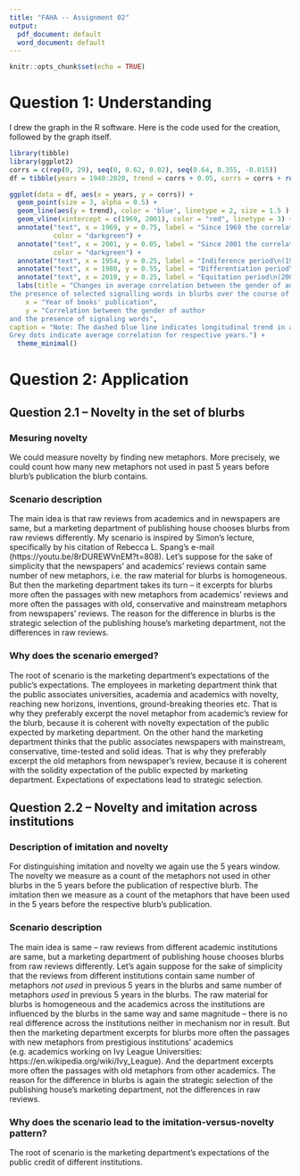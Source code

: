 ```yaml
---
title: "FAHA -- Assignment 02"
output:
  pdf_document: default
  word_document: default
---
```


```r
knitr::opts_chunk$set(echo = TRUE)
```

<!-- Important things to remember when submitting your work for peer review: -->
<!-- All submissions must be uploaded before 22 Sep 2021 8am CEST -->


# Question 1: Understanding

<!-- QUESTION 1: UNDERSTANDING   You succeed in measuring the extent to which the words used in a book's blurb predict the gender of the book's author. Let’s tell a story! -->
<!-- In the 1940s, there were very few women writing monographs in a certain field. Blurbs on the back of women's books looked similar to those on men's books. -->
<!-- By the 1970s, however, blurbs began to treat men and women authors in the field quite differently. -->
<!-- By the 2000s, greater awareness of equitable treatment, and sensitivity to gendered language choices, led this effect to decline. -->
<!-- Draw (sketch on paper* or digitally) a "signal strength" graph, using the example for the Old Bailey as a template [Chapter 1; 15:10]. Your graph should show the change in blurbs' capacity to signal the book author's gender, as described above. The graph should include: (1) labeled x and y axes (with words, briefly describe what each axis means), (2) a graph element corresponding to the signal, and (3) an indication of how the different time periods are represented in the graph. The graph does not need to be quantitatively accurate but should include some indication of the relevant years, in response to (3). -->

<!-- Grading Rubric -->
<!-- Axes labelled descriptively: +2 -->
<!-- Graph element corresponding to signal: +2 -->
<!-- Indication of time periods: +1 -->
<!-- Total points: X out of five -->

I drew the graph in the R software. Here is the code used for the creation, followed by the graph itself.  

```r
library(tibble)
library(ggplot2)
corrs = c(rep(0, 29), seq(0, 0.62, 0.02), seq(0.64, 0.355, -0.015))
df = tibble(years = 1940:2020, trend = corrs + 0.05, corrs = corrs + runif(81, 0, 0.1))

ggplot(data = df, aes(x = years, y = corrs)) +
  geom_point(size = 3, alpha = 0.5) +
  geom_line(aes(y = trend), color = 'blue', linetype = 2, size = 1.5 ) +
  geom_vline(xintercept = c(1969, 2001), color = "red", linetype = 3) +
  annotate("text", x = 1969, y = 0.75, label = "Since 1969 the correlation increases.", 
           color = "darkgreen") +
  annotate("text", x = 2001, y = 0.05, label = "Since 2001 the correlation decreases.", 
           color = "darkgreen") +
  annotate("text", x = 1954, y = 0.25, label = "Indiference period\n(1940-1969)") +
  annotate("text", x = 1980, y = 0.55, label = "Differentiation period\n(1970-2000)") +
  annotate("text", x = 2010, y = 0.25, label = "Equitation period\n(2001-2020)") +
  labs(title = "Changes in average correlation between the gender of author and
the presence of selected signalling words in blurbs over the course of time",
    x = "Year of books' publication", 
    y = "Correlation between the gender of author
and the presence of signaling words",
caption = "Note: The dashed blue line indicates longitudinal trend in average correlation.
Grey dots indicate average correlation for respective years.") +
  theme_minimal()
```


# Question 2: Application  

<!-- QUESTION 2: APPLICATION   Imagine you have a set of blurbs from a given time period. For each blurb, in addition to its date of appearance, you have information about whether or not the blurb comes from a newspaper (e.g., Financial Times, New York Times Book Review, Times Literary Supplement), or from an individual scholar identified solely by their academic institution (e.g., "Jonathan Lear, University of Chicago"). -->

<!-- Help your peer-reviewers: proof-read your responses, and use a level of language appropriate for an “interested member of the public” (e.g., do not use jargon and do not take a complex fact for granted). Your answers should be succinct; aim for approximately 250 words per response – or cumulatively 500 words, distributed as needed. Peer-reviewers have the authority to award zero points to a submission that exceeds a total of 1000 words. -->


## Question 2.1 -- Novelty in the set of blurbs  


<!-- QUESTION 2.1   Imagine we did an analysis similar to the French Revolution parliamentary speeches study, measuring "novelty" in this set of blurbs. Looking year by year, we find that the blurbs written by individual, academic scholars are more novel than the blurbs from newspapers. Suggest a possible explanation for how this pattern of novelty might have emerged. -->

<!-- Grading Rubric -->

<!-- Non-technical description of how novelty is measured in this set of blurbs: +2 -->

### Mesuring novelty  

We could measure novelty by finding new metaphors. More precisely, we could count how many new metaphors not used in past 5 years before blurb's publication the blurb contains.  

<!-- Specific description of a scenario that could account for higher novelty among blurbs from academic scholars compared to those from newspapers: +2 -->

### Scenario description   

The main idea is that raw reviews from academics and in newspapers are same, but a marketing department of publishing house chooses blurbs from raw reviews differently. My scenario is inspired by Simon's lecture, specifically by his citation of Rebecca L. Spang's e-mail (https://youtu.be/8rDUREWVnEM?t=808). Let's suppose for the sake of simplicity that the newspapers' and academics' reviews contain same number of new metaphors, i.e. the raw material for blurbs is homogeneous. But then the marketing department takes its turn -- it excerpts for blurbs more often the passages with new metaphors from academics' reviews and more often the passages with old, conservative and mainstream metaphors from newspapers' reviews. The reason for the difference in blurbs is the strategic selection of the publishing house's marketing department, not the differences in raw reviews.   


<!-- Account of why/how that scenario emerged: +2 -->

### Why does the scenario emerged?  

The root of scenario is the marketing department's expectations of the public's expectations. 
<!-- The marketing department has stereotypes about what the public expects of newspapers and academia.  -->
The employees in marketing department think that the public associates universities, academia and academics with novelty, reaching new horizons, inventions, ground-breaking theories etc. That is why they preferably excerpt the novel metaphor from academic's review for the blurb, because it is coherent with novelty expectation of the public expected by marketing department. On the other hand the marketing department thinks that the public associates newspapers with mainstream, conservative, time-tested and solid ideas. That is why they preferably excerpt the old metaphors from newspaper's review, because it is coherent with the solidity expectation of the public expected by marketing department. Expectations of expectations lead to strategic selection.   

<!-- Discretionary point for creativity, interest, clarity: +1 -->
<!-- Total points: X out of 7 -->


## Question 2.2 -- Novelty and imitation across institutions    

<!-- QUESTION 2.2   Imagine we now take into account the institutional affiliation of the individual scholars writing these blurbs. Speculate on one possible pattern we might see if we measured both the novelty and the imitation for each institution and compared novelty and imitation across institutions. It may help to review the "2x2" story in Chapter 1 [59:48]. -->

<!-- Grading Rubric -->

<!-- Description of what imitation is, in relationship to novelty: +2 -->

### Description of imitation and novelty   
 
For distinguishing imitation and novelty we again use the 5 years window. The novelty we measure as a count of the metaphors not used in other blurbs in the 5 years before the publication of respective blurb. The imitation then we measure as a count of the metaphors that have been used in the 5 years before the respective blurb's publication.  

<!-- Specific description of a scenario among academic institutions that would lead to a particular imitation-versus-novelty pattern: +2 -->

### Scenario description   

The main idea is same -- raw reviews from different academic institutions are same, but a marketing department of publishing house chooses blurbs from raw reviews differently. Let's again suppose for the sake of simplicity that the reviews from different institutions contain same number of metaphors *not used* in previous 5 years in the blurbs and same number of metaphors *used* in previous 5 years in the blurbs. The raw material for blurbs is homogeneous and the academics across the institutions are influenced by the blurbs in the same way and same magnitude -- there is no real difference across the institutions neither in mechanism nor in result. But then the marketing department excerpts for blurbs more often the passages with new metaphors from prestigious institutions' academics (e.g. academics working on Ivy League Universities: https://en.wikipedia.org/wiki/Ivy_League). And the department excerpts more often the passages with old metaphors from other academics. The reason for the difference in blurbs is again the strategic selection of the publishing house's marketing department, not the differences in raw reviews.   


<!-- Account of why/how that scenario would lead to the imitation-versus-novelty pattern described: +2 -->

### Why does the scenario lead to the imitation-versus-novelty pattern?   

The root of scenario is the marketing department's expectations of the public credit of different institutions. 

<!-- Discretionary point for creativity, interest, clarity: +1 -->
<!-- Total points: X out of 7 -->









